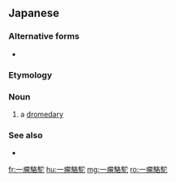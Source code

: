 ==Japanese==
{{DEFAULTSORT:ひとこぶらくだ}}
{{wikipedia|lang=ja|ヒトコブラクダ}}
{{ja-kanjitab|ひと|こぶ|らく|だ}}

===Alternative forms===
* {{ja-l|単峰駱駝}}

===Etymology===
{{com|ja|一|瘤|駱駝|tr1=hito|tr2=kobu|tr3=rakuda|t1=[[one]]|t2=[[lump]]|t3=[[camel]]}}

===Noun===
{{ja-noun|ひとこぶ らくだ|ヒトコブ ラクダ}}

# a [[dromedary]] {{gl|Camelus dromedarius, the single-humped camel}}

===See also===
* {{ja-r|二%瘤%駱%駝|フタ%コブ% ラク%ダ}}

{{C|ja|Camelids}}

[[fr:一瘤駱駝]]
[[hu:一瘤駱駝]]
[[mg:一瘤駱駝]]
[[ro:一瘤駱駝]]